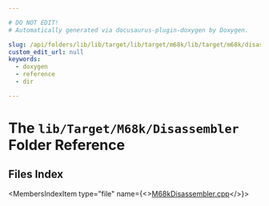 ```yaml
---

# DO NOT EDIT!
# Automatically generated via docusaurus-plugin-doxygen by Doxygen.

slug: /api/folders/lib/lib/target/lib/target/m68k/lib/target/m68k/disassembler
custom_edit_url: null
keywords:
  - doxygen
  - reference
  - dir

---
```





# The `lib/Target/M68k/Disassembler` Folder Reference

<DoxygenPage pluginConfig={pluginConfig}>



## Files Index

<MembersIndex>

<MembersIndexItem
  type="file"
  name={<><a href="/docs/api/files/lib/lib/target/lib/target/m68k/lib/target/m68k/disassembler/m68kdisassembler-cpp">M68kDisassembler.cpp</a></>}>
</MembersIndexItem>

</MembersIndex>


</DoxygenPage>
